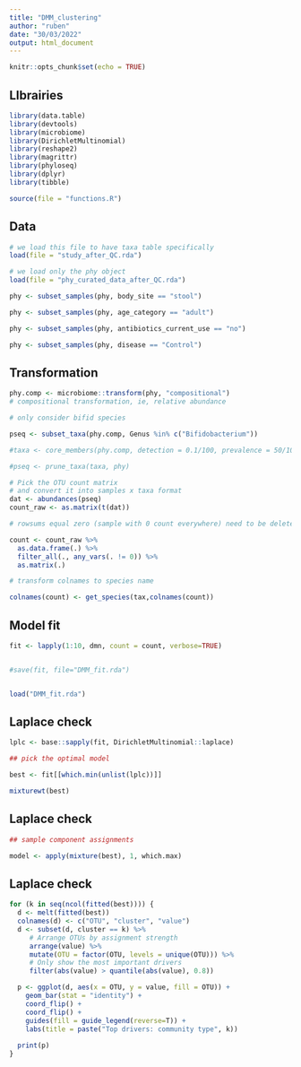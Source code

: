 ```yaml
---
title: "DMM_clustering"
author: "ruben"
date: "30/03/2022"
output: html_document
---
```


```r
knitr::opts_chunk$set(echo = TRUE)
```

## LIbrairies

```r

library(data.table)
library(devtools)
library(microbiome)
library(DirichletMultinomial)
library(reshape2)
library(magrittr)
library(phyloseq)
library(dplyr)
library(tibble)

source(file = "functions.R")

```

## Data

```r

# we load this file to have taxa table specifically
load(file = "study_after_QC.rda")

# we load only the phy object
load(file = "phy_curated_data_after_QC.rda")

phy <- subset_samples(phy, body_site == "stool")

phy <- subset_samples(phy, age_category == "adult")

phy <- subset_samples(phy, antibiotics_current_use == "no")

phy <- subset_samples(phy, disease == "Control")


```



## Transformation

```r

phy.comp <- microbiome::transform(phy, "compositional")
# compositional transformation, ie, relative abundance

# only consider bifid species

pseq <- subset_taxa(phy.comp, Genus %in% c("Bifidobacterium"))

#taxa <- core_members(phy.comp, detection = 0.1/100, prevalence = 50/100)

#pseq <- prune_taxa(taxa, phy)

# Pick the OTU count matrix
# and convert it into samples x taxa format
dat <- abundances(pseq)
count_raw <- as.matrix(t(dat))

# rowsums equal zero (sample with 0 count everywhere) need to be deleted

count <- count_raw %>%
  as.data.frame(.) %>%
  filter_all(., any_vars(. != 0)) %>%
  as.matrix(.)

# transform colnames to species name

colnames(count) <- get_species(tax,colnames(count))

```

## Model fit

```r

fit <- lapply(1:10, dmn, count = count, verbose=TRUE)


#save(fit, file="DMM_fit.rda")


load("DMM_fit.rda")

```

## Laplace check

```r

lplc <- base::sapply(fit, DirichletMultinomial::laplace)

## pick the optimal model

best <- fit[[which.min(unlist(lplc))]]

mixturewt(best)

```

## Laplace check

```r

## sample component assignments

model <- apply(mixture(best), 1, which.max)

```

## Laplace check

```r

for (k in seq(ncol(fitted(best)))) {
  d <- melt(fitted(best))
  colnames(d) <- c("OTU", "cluster", "value")
  d <- subset(d, cluster == k) %>%
     # Arrange OTUs by assignment strength
     arrange(value) %>%
     mutate(OTU = factor(OTU, levels = unique(OTU))) %>%
     # Only show the most important drivers
     filter(abs(value) > quantile(abs(value), 0.8))     

  p <- ggplot(d, aes(x = OTU, y = value, fill = OTU)) +
    geom_bar(stat = "identity") +
    coord_flip() +
    coord_flip() +
    guides(fill = guide_legend(reverse=T)) +
    labs(title = paste("Top drivers: community type", k))
  
  print(p)
}

```


